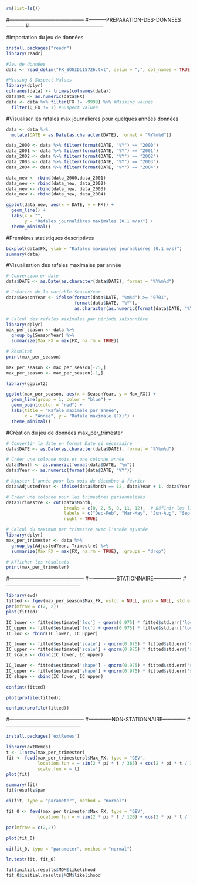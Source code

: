 
```r
rm(list=ls())
```



#--------------------------------------------
#----------PREPARATION-DES-DONNEES-----------
#--------------------------------------------


#Importation du jeu de données
```r
install.packages("readr")
library(readr)
```

```r
#Jeu de données
data <- read_delim("FX_SOUID115726.txt", delim = ",", col_names = TRUE, show_col_types = FALSE, skip = 18)

#Missing & Suspect Values
library(dplyr)
colnames(data) <- trimws(colnames(data))
data$FX <- as.numeric(data$FX)
data <- data %>% filter(FX != -9999) %>% #Missing values
  filter(Q_FX != 1) #Suspect values
```


#Visualiser les rafales max journalières pour quelques années données
```r
data <- data %>%
  mutate(DATE = as.Date(as.character(DATE), format = "%Y%m%d"))

data_2000 <- data %>% filter(format(DATE, "%Y") == "2000")
data_2001 <- data %>% filter(format(DATE, "%Y") == "2001")
data_2002 <- data %>% filter(format(DATE, "%Y") == "2002")
data_2003 <- data %>% filter(format(DATE, "%Y") == "2003")
data_2004 <- data %>% filter(format(DATE, "%Y") == "2004")

data_new <- rbind(data_2000,data_2001)
data_new <- rbind(data_new, data_2002)
data_new <- rbind(data_new, data_2003)
data_new <- rbind(data_new, data_2004)

ggplot(data_new, aes(x = DATE, y = FX)) +
  geom_line() +
  labs(x = "",
       y = "Rafales journalières maximales (0.1 m/s)") +
  theme_minimal()
```


#Premières statistiques descriptives
```r
boxplot(data$FX, ylab = "Rafales maximales journalières (0.1 m/s)")
summary(data)
```



#Visualisation des rafales maximales par année
```r
# Conversion en date
data$DATE <- as.Date(as.character(data$DATE), format = "%Y%m%d")

# Création de la variable SeasonYear
data$SeasonYear <- ifelse(format(data$DATE, "%m%d") >= "0701", 
                          format(data$DATE, "%Y"), 
                          as.character(as.numeric(format(data$DATE, "%Y")) - 1))

# Calcul des rafales maximales par période saisonnière
library(dplyr)
max_per_season <- data %>%
  group_by(SeasonYear) %>%
  summarize(Max_FX = max(FX, na.rm = TRUE))

# Résultat
print(max_per_season)

max_per_season <- max_per_season[-75,]
max_per_season <- max_per_season[-1,]

library(ggplot2)

ggplot(max_per_season, aes(x = SeasonYear, y = Max_FX)) +
  geom_line(group = 1, color = "blue") +
  geom_point(color = "red") +
  labs(title = "Rafale maximale par année",
       x = "Année", y = "Rafale maximale (FX)") +
  theme_minimal()
```


#Création du jeu de données max_per_trimester
```r
# Convertir la date en format Date si nécessaire
data$DATE <- as.Date(as.character(data$DATE), format = "%Y%m%d")

# Créer une colonne mois et une colonne année
data$Month <- as.numeric(format(data$DATE, "%m"))
data$Year <- as.numeric(format(data$DATE, "%Y"))

# Ajuster l'année pour les mois de décembre à février
data$AdjustedYear <- ifelse(data$Month == 12, data$Year + 1, data$Year)

# Créer une colonne pour les trimestres personnalisés
data$Trimestre <- cut(data$Month,
                      breaks = c(0, 2, 5, 8, 11, 12),  # Définir les limites des mois
                      labels = c("Dec-Feb", "Mar-May", "Jun-Aug", "Sep-Nov", "Dec-Feb"),
                      right = TRUE)

# Calcul du maximum par trimestre avec l'année ajustée
library(dplyr)
max_per_trimester <- data %>%
  group_by(AdjustedYear, Trimestre) %>%
  summarize(Max_FX = max(FX, na.rm = TRUE), .groups = "drop")

# Afficher les résultats
print(max_per_trimester)
```




#--------------------------------------------
#----------------STATIONNAIRE----------------
#--------------------------------------------


```r
library(evd)
fitted <- fgev(max_per_season$Max_FX, nsloc = NULL, prob = NULL, std.err = TRUE, corr = FALSE, method = "BFGS", warn.inf = TRUE)
par(mfrow = c(2, 2))
plot(fitted)
```

```r
IC_lower <- fitted$estimate['loc'] - qnorm(0.975) * fitted$std.err['loc']
IC_upper <- fitted$estimate['loc'] + qnorm(0.975) * fitted$std.err['loc']
IC_loc <- cbind(IC_lower, IC_upper)

IC_lower <- fitted$estimate['scale'] - qnorm(0.975) * fitted$std.err['scale']
IC_upper <- fitted$estimate['scale'] + qnorm(0.975) * fitted$std.err['scale']
IC_scale <- cbind(IC_lower, IC_upper)

IC_lower <- fitted$estimate['shape'] - qnorm(0.975) * fitted$std.err['shape']
IC_upper <- fitted$estimate['shape'] + qnorm(0.975) * fitted$std.err['shape']
IC_shape <- cbind(IC_lower, IC_upper)
```

```r
confint(fitted)
```


```r
plot(profile(fitted))
```


```r
confint(profile(fitted))
```




#--------------------------------------------
#--------------NON-STATIONNAIRE--------------
#--------------------------------------------


```r
install.packages('extRemes')
```


```r
library(extRemes)
t <- 1:nrow(max_per_trimester)
fit <- fevd(max_per_trimesterpl$Max_FX, type = "GEV",
            location.fun = ~ sin(2 * pi * t / 365) + cos(2 * pi * t / 365),
            scale.fun = ~ t)
plot(fit)
```

```r
summary(fit)
fit$results$par
```

```r
ci(fit, type = "parameter", method = "normal")
```

```r
fit_0 <- fevd(max_per_trimester$Max_FX, type = "GEV",
            location.fun = ~ sin(2 * pi * t / 120) + cos(2 * pi * t / 120))

par(mfrow = c(2,2))

plot(fit_0)
```

```r
ci(fit_0, type = "parameter", method = "normal")
```



```r
lr.test(fit, fit_0)
```

```r
fit$initial.results$MOM$likelihood
fit_0$initial.results$MOM$likelihood
```


